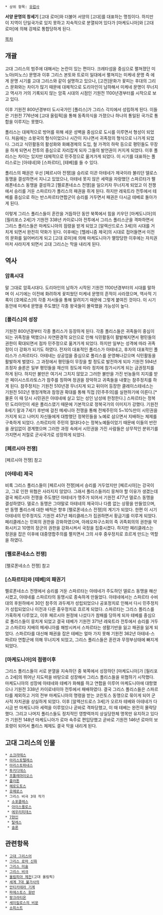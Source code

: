  * 상위 항목: [[유럽사]]

'''서양 문명의 창세기'''
[고대 로마]와 더불어 서양의 [고대]를 대표하는 명칭이다. 하지만 이 지역이 단일국가로 있지 못하고 지속적으로 분열되어 있다가 [마케도니아]와 [고대 로마]에 의해 강제로 통합당하게 된다.

[[목차]]
== 개괄 ==
고대 그리스의 범주에 대해서는 논란이 있는 편이다. 크레타섬을 중심으로 펼쳐졌던 미노아(미노스) 문명과 이후 그리스 본토와 트로이 일대에서 펼쳐지는 미케네 문명 즉 에게 문명 시기를 고대 그리스와 같이 설명하고 있으나, [고전]문화가 꽃피는 후대의 그리스 문화와는 차이가 많기 때문에 대체적으로 도리아인이 남하해서 미케네 문명이 무너지고 역사가 거의 기록되지 않는 암흑 시대의 시점인 기원전 1100년경부터를 시작으로 보고 있다.

이후 기원전 800년경부터 도시국가인 [폴리스]가 그리스 각지에서 성립하게 된다. 이들은 기원전 776년에 [고대 올림픽]을 통해 동족의식을 가졌으나 하나의 통일된 국가로 통합을 이루지는 못했다.

폴리스는 대체적으로 방어를 위해 세운 성벽을 중심으로 도시를 이루면서 형성이 되었다. 처음에는 소왕국의 형식이었으나 시간이 지나면서 귀족정의 형식으로 나가게 되었다. 그리고 식민활동의 활성화와 화폐경제의 도입, 철 가격의 하락 등으로 평민들도 무장을 하게 되면서 전투의 중심으로 자리잡게 되자 그들의 발언권이 커지게 되었다. 이후 폴리스는 차이는 있지만 대체적으로 민주정으로 옮겨가게 되었다. 이 시기를 대표하는 폴리스로는 [아테네]와 [스파르타], [테베]를 들 수 있다. 

폴리스의 패권은 우선 [페르시아 전쟁]을 승리로 이끈 아테네가 제국이라 불리던 델로스 동맹을 결성하면서 지니고 있었으나, 아테네 못지 않은 세력을 자랑했던 스파르타가 펠레폰네소스 동맹을 결성하고 [펠로폰네소스 전쟁]을 일으키자 무너지게 되었고 이 전쟁에서 승리를 거둔 스파르타가 폴리스의 패권을 쥐게 된다. 하지만 레욱트라 전투에서 테베를 중심으로 하는 반스파르타연합군이 승리를 거두면서 패권은 다시금 테베로 돌아가게 된다. 

이렇게 그리스 폴리스들이 혼란을 거듭하던 동안 북쪽에서 힘을 키우던 [마케도니아]의 [필리포스 2세]가 기원전 338년 카이로니아 전투에서 그리스 폴리스군을 격파하면서 그리스 폴리스들은 마케도니아의 점령을 받게 되었고 [알렉산드로스 3세]의 시대를 거치게 되면서 완전히 약화가 된다. 이후에는 [헬레니즘 제국]의 시대로 접어들면서 이전의 문화를 잃어버리게 되고 [고대 로마]에 의해 마케도니아가 멸망당한 이후에는 자치권마저 사라지게 되면서 고대 그리스는 막을 내리게 된다.

== 역사 ==
=== 암흑시대 ===
말 그대로 암흑시대다. 도리아인의 남하가 시작된 기원전 1100년경부터의 시대를 말하며 이 시기에는 이전에 화려하게 꽃피웠던 미케네 문명의 흔적이 사라졌으며, 역사적 기록이 [호메로스]의 각종 저서들을 통해 알려지기 때문에 그렇게 붙여진 것이다. 이 시기 동안에 미케네 문명을 주도했던 각종 왕국들이 몰락했을 가능성이 높다.
=== [폴리스]의 성장 ===
기원전 800년경부터 각종 폴리스가 등장하게 된다. 각종 폴리스들은 귀족들이 중심이 되는 귀족정을 택했으나 자연환경적 요인으로 인해 식민활동이 활발해지면서 평민들의 권한이 확대되면서 점차 민주정으로 옮겨가게 되었다. 하지만 일부는 성격에 따라 귀족정이 더 강화가 되기도 하였다. 전자의 대표적인 폴리스가 아테네고, 후자의 대표적인 폴리스가 스파르타다.
아테네는 상공업을 중심으로 폴리스를 운영해나갔으며 식민활동을 활발하게 벌였다. 그 과정에서 평민들이 무장을 할 정도로 발전하게 되자 기원전 594년 조정자 솔론은 일부 평민들을 재산의 정도에 따라 정치에 참가시키게 되는 금권정치를 하게 된다. 하지만 불만은 여기서 그치지 않았고 그러한 불만을 가진 빈농들의 지지를 받은 페이시스트라토스가 참주를 칭하며 정권을 장악하고 귀족들을 내쫓는 참주정치를 하게 된다. 참주정치는 기원전 510년경 무너지게 되고 뒤이어 등장한 클레이스테네스는 기원전 502년 행정개혁과 참정권 확대를 통해 직접 [민주주의]를 실현하기에 이른다.[* 물론 이 때 당시 시민권은 아테네에 살고 있는 성인 남성에 한정한다.]
스파르타는 정복민 도리아인이 세운 폴리스였기 때문에 기본적으로 정복국가의 이미지가 강했다. 기원전 8세기 말과 7세기 후반에 걸친 메세니아 전쟁을 통해 전체주민의 5~10%만이 시민권을 가지게 되고 나머지 자신들에게 대항했던 정복민들을 노예로 삼으면서 지배하는 체제를 구축하게 되었다. 스파르타의 주민의 절대다수는 정복노예들이었기 때문에 이들의 반란을 끊임없이 경계했으며 그러한 과정 속에서 시민권을 가진 사람들은 상무적인 분위기를 가지면서 저절로 군사국가로 성장하게 되었다.
=== [페르시아 전쟁] ===
[페르시아 전쟁] 참고
=== [아테네] 제국 ===
비록 그리스 폴리스들이 [페르시아 전쟁]에서 승리를 거두었지만 [페르시아]는 강국이고, 그로 인한 위협은 사라지지 않았다. 그래서 폴리스들끼리 뭉쳐야 할 이유가 생겼는데 결국 페르시아 전쟁을 주도했던 아테네가 맹주가 되어서 기원전 477년 델로스 동맹을 결성하였다. 델로스 동맹은 그야말로 아테네의 제국이나 다름 없는 상황을 만들었으며, 반 동맹 폴리스에 대한 배척은 향후 [펠로폰네소스 전쟁]의 계기가 되었다.
한편 이 시기 아테네의 민주정치도 기원전 457년 페리클레스가 집권하면서 황금기를 이루게 되었다. 페리클레스는 민회의 권한을 강화하였으며, 아레오파구스회의 즉 귀족회의의 권한을 약화시키고 10명의 장군의 권한을 강화시켜서 국정을 집중시켰다. 하지만 페리클레스는 정권을 잡은 이후에 대중영합주의를 펼치면서 그의 사후 중우정치로 흐르게 만드는 역할을 하였다.   
=== [펠로폰네소스 전쟁] ===
[펠로폰네소스 전쟁] 참고
=== [스파르타]와 [테베]의 패권기 ===
펠로폰네소스 전쟁에서 승리를 거둔 스파르타는 아테네가 주도하던 델로스 동맹을 해산시켰고, 아테네를 스파르타의 동맹시로 종속하게 만들었다. 아테네에서는 스파르타 수비대의 후원하에서 30인 참주의 과두제가 성립되었으나 공포정치로 인해서 다시 민주정치가 성립되었으나 이전과 다른 중우정치로 흐르게 되었다. 
스파르타는 그리스 폴리스를 가혹하게 다루었고, 이후 페르시아 원정에 나섰다가 참패를 당하게 되자 테베를 중심으로 폴리스들이 뭉치게 되었고 결국 테베가 기원전 371년 레욱트라 전투에서 승리를 거두고 스파르타 지배의 메세니아를 해방시켜서 스파르타는 생활기반을 잃고 패권을 잃게 되었다. 
스파르타를 대신해 패권을 잡은 테베는 얼마 가지 못해 기원전 362년 아테네-스파르타 연합군에 의해 무너지게 되었고, 그리스 폴리스들은 혼란과 무정부상태에 빠지게 되었다.
=== [마케도니아]의 점령이후 ===
그리스 폴리스들이 서로 분열을 지속하던 중 북쪽에서 성장하던 [마케도니아]가 [필리포스 2세]의 뛰어난 지도력을 바탕으로 성장해서 그리스 폴리스들을 위협하기 시작했다. 마케도니아의 성장에 아테네와 테베가 화해를 하고 연합을 이루어 마케도니아에 대항했으나 기원전 338년 카이로네이아 전투에서 패배하였다. 결국 그리스 폴리스들은 스파르타를 제외하고 거의 전부 마케도니아의 명령을 받는 코린토스 동맹으로 묶이게 되어 군사적 자치권을 상실하게 되었다. 이후 [알렉산드로스 3세]가 오르자 테베와 아테네가 다시금 반 마케도니아 세력을 이루었으나 곧바로 격파당했고, 이 때 테베는 완전히 몰락당했다. 그리고 나머지 폴리스들도 정치적인 영향력까지 상실당한체 명목만 유지하고 있다가 기원전 148년 마케도니아가 로마 속주로 편입당했고 곧바로 기원전 146년 로마의 보호령이 되어서 폴리스 체제도 결국 막을 내리게 된다.

== 고대 그리스의 인물 ==
 * [[소크라테스]]
 * [[아리스토텔레스]]
 * [[아리스토파네스]]
 * [[투키디데스]]
 * [[프톨레마이오스]]
 * [[플라톤]]
 * [[헤로도토스]]
 * [[호메로스]]
 * 그리스 비극 3대 작가
  * [[소포클레스]]
  * [[아이스퀼로스]]
  * [[에우리피데스]]
 * [[7현인]]
  * [[탈레스]]
  * [[솔론]]

== 관련항목 ==
 * [[고대 그리스어]]
 * [[그리스 로마 신화]]
 * [[그리스 미술]]
 * [[그리스 비극]]
 * [[올림피아 제전]](고대 올림픽)
 * [[세계 7대 불가사의]]
 * [[안티키테라 기계]]
 * [[파에스토스 원반]]
 * [[팡크라티온]]
 * [[세이킬로스의 비문]]
 * [[소피스트]]
